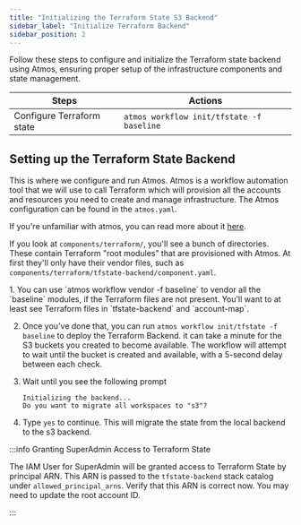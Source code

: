 ```yaml
---
title: "Initializing the Terraform State S3 Backend"
sidebar_label: "Initialize Terraform Backend"
sidebar_position: 2
---
```


<Intro>
Follow these steps to configure and initialize the Terraform state backend using Atmos, ensuring proper setup of the infrastructure components and state management.
</Intro>

| Steps                     | Actions                                   |
| ------------------------- | ----------------------------------------- |
| Configure Terraform state | `atmos workflow init/tfstate -f baseline` |


## Setting up the Terraform State Backend

This is where we configure and run Atmos. Atmos is a workflow automation tool that we will use to call Terraform which
will provision all the accounts and resources you need to create and manage infrastructure. The Atmos configuration can
be found in the `atmos.yaml`.

If you're unfamiliar with atmos, you can read more about it [here](https://atmos.tools).

If you look at `components/terraform/`, you'll see a bunch of directories. These contain Terraform "root modules" that are provisioned with Atmos. At first they'll only have their vendor files, such as `components/terraform/tfstate-backend/component.yaml`.

<Steps>
1. You can use `atmos workflow vendor -f baseline` to vendor all the `baseline` modules, if the Terraform files are not
present. You'll want to at least see Terraform files in `tfstate-backend` and `account-map`.

2. Once you've done that, you can run `atmos workflow init/tfstate -f baseline` to deploy the Terraform Backend.
   <Note>it can take a minute for the S3 buckets you created to become available. The workflow will attempt to wait until the bucket is created and available, with a 5-second delay between each check.</Note>

3. Wait until you see the following prompt

    ```shell
    Initializing the backend...
    Do you want to migrate all workspaces to "s3"?
    ```

4. Type `yes` to continue. This will migrate the state from the local backend to the s3 backend.
</Steps>

:::info Granting SuperAdmin Access to Terraform State

The IAM User for SuperAdmin will be granted access to Terraform State by principal ARN. This ARN is passed to the
`tfstate-backend` stack catalog under `allowed_principal_arns`. Verify that this ARN is correct now. You may need to
update the root account ID.

:::
